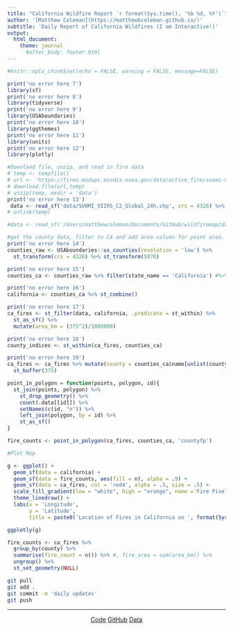 ```yaml
---
title: "California Wildfire Report `r format(Sys.time(), '%b %d, %Y')`"
author: '[Matthew Coleman](https://matthewbcoleman.github.io/)'
subtitle: 'Daily Report of California Wildfires (I am Interactive!)'
output: 
  html_document:
    theme: journal
      #after_body: footer.html
---
```


```r

#knitr::opts_chunk$set(echo = FALSE, warning = FALSE, message=FALSE)
```


```r
print('no error here 7')
library(sf)
print('no error here 8')
library(tidyverse)
print('no error here 9')
library(USAboundaries)
print('no error here 10')
library(ggthemes)
print('no error here 11')
library(units)
print('no error here 12')
library(plotly)
```




```r
#Download file, unzip, and read in fire data
# temp <- tempfile()
# url <- 'https://firms.modaps.eosdis.nasa.gov/data/active_fire/suomi-npp-viirs-c2/shapes/zips/SUOMI_VIIRS_C2_Global_24h.zip'
# download.file(url,temp)
# unzip(temp, exdir = 'data')
print('no error here 13')
 data <- read_sf('data/SUOMI_VIIRS_C2_Global_24h.shp', crs = 4326) %>% st_transform(5070)
# unlink(temp)

#data <- read_sf('/Users/matthewcoleman/Documents/GitHub/wildfiremap/data/SUOMI_VIIRS_C2_Global_24h.shp', crs = 4326) %>% st_transform(5070)
```


```r
#get the county data, filter to CA and add area column for point area.
print('no error here 14')
counties_raw <- USAboundaries::us_counties(resolution = 'low') %>%  
  st_transform(crs = 4326) %>% st_transform(5070)

print('no error here 15')
counties_ca <- counties_raw %>% filter(state_name == 'California') #%>% st_combine() 

print('no error here 16')
california <- counties_ca %>% st_combine() 

print('no error here 17')
ca_fires <- st_filter(data, california, .predicate = st_within) %>% 
  st_as_sf() %>% 
  mutate(area_km = (375^2)/1000000)

print('no error here 18')
county_indices <- st_within(ca_fires, counties_ca)

print('no error here 19')
ca_fires <- ca_fires %>% mutate(county = counties_ca$name[unlist(county_indices)]) %>% 
  st_buffer(375)

```

```r
point_in_polygon = function(points, polygon, id){
  st_join(points, polygon) %>%
    st_drop_geometry() %>%
    count(.data[[id]]) %>%
    setNames(c(id, "n")) %>%
    left_join(polygon, by = id) %>%
    st_as_sf()
}

fire_counts <- point_in_polygon(ca_fires, counties_ca, 'countyfp')
```


```r

#Plot Map

g <- ggplot() +
  geom_sf(data = california) +
  geom_sf(data = fire_counts, aes(fill = n), alpha = .9) +
  geom_sf(data = ca_fires, col = 'red4', alpha = .5, size = .5) +
  scale_fill_gradient(low = "white", high = "orange", name ='Fire Pixel \n Count' ) +
  theme_linedraw() +
  labs(x = 'Longitude',
       y = 'Latitude', 
       title = paste0('Location of Fires in California on ', format(Sys.Date(), format = '%b %d, %Y')) )

ggplotly(g)
```


```r
fire_counts <- ca_fires %>% 
  group_by(county) %>% 
  summarise(fire_count = n()) %>% #, fire_area = sum(area_km)) %>% 
  ungroup() %>% 
  st_set_geometry(NULL)

```




```bash
git pull
git add .
git commit -m 'daily updates'
git push
```

*************************


<center>

[Code](https://github.com/matthewbcoleman/wildfiremap)
[GitHub](https://github.com/matthewbcoleman)
[Data](https://firms.modaps.eosdis.nasa.gov/active_fire/#firms-shapefile)

</center>

